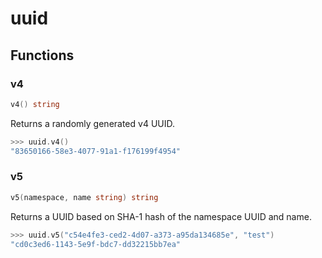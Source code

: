 # uuid

## Functions

### v4

```go filename="Function signature"
v4() string
```

Returns a randomly generated v4 UUID.

```go filename="Example"
>>> uuid.v4()
"83650166-58e3-4077-91a1-f176199f4954"
```

### v5

```go filename="Function signature"
v5(namespace, name string) string
```

Returns a UUID based on SHA-1 hash of the namespace UUID and name.

```go filename="Example"
>>> uuid.v5("c54e4fe3-ced2-4d07-a373-a95da134685e", "test")
"cd0c3ed6-1143-5e9f-bdc7-dd32215bb7ea"
```
